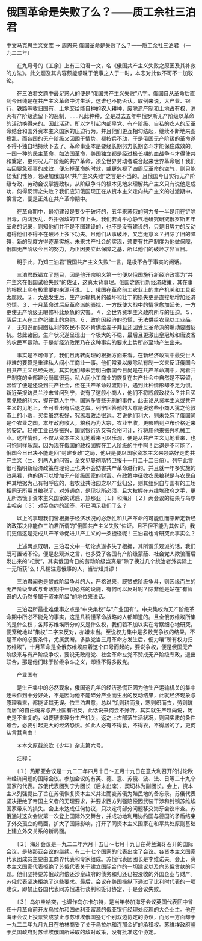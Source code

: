 # 俄国革命是失败了么？——质工余社三泊君

中文马克思主义文库 -> 周恩来
俄国革命是失败了么？——质工余社三泊君
（一九二二年）


　　在九月号的《工余》上有三泊君一文，名《俄国共产主义失败之原因及其补救的方法》。此文题及其内容颇能惑昧于俄事之人于一时，本志对此似不可不一加驳论。
 
　　在三泊君文题中最足惑人的便是"俄国共产主义失败"八字。俄国自从革命后直到今日纯是在共产主义革命中讨生活，这谁也不能否认。取例来说，大产业、银行、铁路等收归国有，土地交给能自种的农人耕种，废除遗产制和土地占有权，消灭有产阶级遗留下的恶制，......凡此种种，全是过去五年中俄罗斯无产阶级以革命的活动换得来的。因此活动，所以才引起内部皇党、有产阶级、自私的农人的反革命结合和国外资本主义国家的压迫行为。并且他们更互相勾结起，继续不断地来图捣乱，而各国的无产阶级又因困于情势，都按兵不动，于是俄国无产阶级的革命遂不得不独自地持续下去了。革命事业本是要经长期努力长期奋斗才能保住成效的。一国一种的民主革命，如法国革命，美国独立都是经过极长期的血战争斗才得使共和奠定，更何况无产阶级的共产革命，须全世界劳动者联合起来世界革命呢！我们若因要急观事的成效，便忘掉革命的时效，或更忽视了四周反革命的空气，则只能怪我们性急，若硬加俄国以"共产主义失败"之言是不当的。且俄国今日实行无产阶级专政，劳动会议掌握政权，从阶级争斗的根本见地来理解共产主义只有说他是成功，何得反谓之失败？我们应知俄国现正在从资本主义走向共产主义的过渡期中，换言之，便是正处在共产革命期中。

　　在革命期中，最初建设是要少于破坏的，五年来苏俄的努力多一半是用在铲除旧毒，内防叛乱，外拒强敌的工作上头。我们若肯平心静气地研究研究俄罗斯五年革命的记录，则知他们并不是不图建设的，也不是没有建设的，只是旧势力的反动迫得他们不得不在破坏上多下功夫。且他们从事破坏，又岂无意义？扫除了旧的障碍，新的制度方得逐渐实施。未来共产社会的实现，须要有共产制度为他做保障，俄国无产阶级今日的努力，乃正因要立此保障之基，所以他们的破坏才非盲目。

　　明乎此，乃知三泊君"俄国共产主义失败"一言，是极不合于事实的闲话。

　　三泊君既错立了题目，因是他开宗明义第一句便以俄国施行新经济政策为"共产主义在俄国试验失败"的佐证，这真太背事理。俄国之施行新经济政策，其在事的根据上实有极重要的来源可说。１．俄国在革命前工农业上的生产机关和工具都太腐败。２．大战发生后，生产运输机关的破坏和壮丁的损失更是直接地增加经济恐慌。３．十月革命过后反革命派的骚扰，一方既使大战中的情状愈加延长，一方更使无产阶级无暇修补此危急的灾害。４．全世界资本主义政府所与的压迫。５．落后工人在工作纪律上的怠弛。６．政府因经济的恐慌，无法供给农民以工业品。７．无知识而只图私利的农民不仅不肯供给麦子并且还因受反革命派的煽动要图反抗。总此诸因，生产状况遂呈现出一个极大的不稳，最后且更激出皇冠城和唐波省的农民军暴动，于是新经济政策乃在这种事实的要求上势所必至地产生出来。

　　事实是不可侮了，我们且再转向理的根据方面来看。在新经济政策中最受世人非难的要算是重建私人间小工商业一事。他们常爱以废除私有制一义来反证俄国今日共产主义已经失败，其实他们却未尝明白俄国今日尚是在共产革命期中，离着共产制度的全部建设尚属很远。私人间小工商业的恢复在共产社会中自然是不容留，容留了便是还没到共产社会，但在共产革命过渡期中，遇到此种情形却不足为惧。新近英报访员兰沙末曾问列宁，说有了这般小商人，他们不将觊觎政权么？并且买卖兑换的利大，握在商人手中，国家多管些无利的事件，此无论从资本主义或共产主义的见地上，全可看出有后退之虞。列宁回答他的大意是说这些小商人犹之伦敦市上的小贩，买卖虽然极好，究离着政治很远。若说他们利大，则未免忘了俄国尚是个农业之国。本年政府收入，粮税乃为大宗，农业丰收，更影响到卢布价格近来的安定。轻便工业已多振兴，国家银行近又有余裕可计，行将用他来振兴机械工业。这样情形，不仅从资本主义见地看来可以乐观，便是从共产主义见地看来，也可抱同样乐观，因为现在俄国的政权固握在工人阶级的手中啊！后退是不可能了，俄国今日已决不能走回"封建专政"之局，他只是要以国家资本主义来领路好走向共产主义（兰、列两人的问答，全文见曼彻斯特卫报十一月二十二日份）。列宁此言很可指明新经济政策在理论上也决不会妨害共产革命进行的。并且就一年多实施的效果看，也的确可以增加无产阶级国家的财富。在政策中征收农民粮税是与农民自种其地据为己有相呼应的，若农业共治园之以产业归公，则其组织自与国有的工场相同无所用其粮税了。对外通商，是现状所必须，且大权握在苏维埃政府之手，更无所恐慌于资本主义国家的诱惑，热那亚〔１〕和海牙〔２〕两会议的结果与乌尔圭哈突〔３〕对英商约的延签，不已明示我们了么？

　　以上的事理我们皆根据于经济状况的必然性和共产革命的可能性而来断定新经济政策决非能作三泊君所谓的"俄国共产主义失败"佐证。且不但不能为其佐证，我们更信这是完成共产革命促进共产主义的一条捷径呢！三泊君也肯研究此事实么？

　　上述两点既明，三泊君文中一切论点遂多失了根据，其所谓乐观派的话，我们既可置诸不论，便是悲观派之言，也多受了各国有产阶级蒙蔽、社会党人欺骗而后发出来的"杞忧"，其实俄国今日的劳动阶级岂真是"除了换过几个统治者外实际上一无所获"么！凡稍注意俄事的人，当皆知其谬！

　　三泊君闻也是赞成阶级争斗的人，严格说来，既赞成阶级争斗，则因缘而生的无产阶级专政与专政期中一切必然的设施，有何可以反对呢？除非他是站在"有智识的人仍然多属于资本阶级"的地位来说话。

　　三泊君所最批难俄事之点是"中央集权"与"产业国有"。中央集权为无产阶级革命期中所必不能免的事实，这是凡稍懂革命战略的人都知道的。且全俄苏维埃所集的是什么权；各邦苏维埃所分的又是什么权，我们若不加以实在考察细心地研究，便笼统地以"集权"二字来反对，亦嫌未当。至说权力集中是多数党争权的结果，不是革命的必要条件，尤属武断。多数党当三月革命方发生后，便力嚷"所有权力归苏维埃"，十月革命是全俄苏维埃应着这个口号而起的，要说争权，便是俄国无产阶级来与有产阶级争权，要说无政府党、社会革命左党不赞成无产阶级专政，退出联合，那是他们昧于阶级争斗之义，却怪不得多数党。

　　产业国有

　　是生产集中的必然现象，俄国这几年的经济恐慌正因为他生产运输机关的集中还未作到十分好处，不是因为他不能碎分产业而生出的反动结果，此就经济现象与原理看来，都能证其无误。依三泊君意，总以"饥则耕而食，寒则织而衣，劳则筑而居"的自由境界与产业国有相反，此话说来何尝不好听，其实就生产趋向说，历史是不重复的，如要硬来碎分生产机关，返之上古部落生活状况，则因实质的条件难合，必要引起更大的经济恐慌。如此人必有不得食，不得衣，不得居的了，更何从言其自由！



　　＊本文原载旅欧《少年》杂志第六号。

　　注释：

　　〔１〕热那亚会议是一九二二年四月十日～五月十九日在意大利召开的讨论欧洲经济问题的国际会议。参加会议的有英、德、意、苏俄、波、法、日等二十九个国家的代表。苏俄代表团列宁为团长（后未出席）、契切林为副团长。会上，资本主义列强提出了旨在苏俄恢复资本主义并进而变苏俄为殖民地的备忘录。苏俄代表坚决拒绝了帝国主义者的无理要求，并要求西方列强赔偿因武装干涉和封锁苏维埃国家带来的损失。会上未达成任何协议，只决定将部分问题移交海牙会议审查。苏俄通过这次会议第一次登上国际外交舞台，并成功地利用协约国与德国的矛盾结束了外交孤立的局面，扩大了国际影响，打开了同资本主义国家在和平共处原则基础上建立外交关系的新局面。

　　〔２〕海牙会议是一九二二年六月十五日～七月十九日在荷兰海牙召开的国际会议，是热那亚会议的继续。有二十七个国家的代表出席了会议。各资本主义国家代表团成员主要由工商界代表和专家组成。苏俄代表团团长是李维诺夫。会上，资本主义国家代表拒绝了苏俄代表关于建立国际合作的一切建议以及向苏俄贷款的问题。他们坚持要苏俄政府偿还沙皇政府的债务和归还已被没收的外国企业与财产。苏俄代表坚决拒绝了这些要求。最后，会议在美国操纵下通过了比利时代表的一项建议，即禁止各国代表同苏俄进行谈判和签订协定，于是会议失败。

　　〔３〕乌尔圭哈突，也译作乌尔卡尔特，是当年参加海牙会议英国代表团中曾任十月革命前开发乌拉尔和四伯利亚富源的俄亚银行经理处经理的大企业主。他在海牙会议上投票赞成禁止与苏维埃俄国签订个别双边协定的协议，而另一方面却于一九二二年九月九日在柏林商妥了关于乌拉尔和连那金矿的承租权。苏维埃政府鉴于英国政府对苏维埃俄国所采取的敌对政策，没有批准这个协定。




